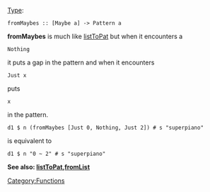<languages/>
<translate>
<!--T:1-->
{{DISPLAYTITLE:fromMaybes}}
[[Type signature|Type]]: <source inline>fromMaybes :: [Maybe a] -> Pattern a</source>

<!--T:2-->
'''fromMaybes''' is much like [[listToPat]] but when it encounters a <source inline>Nothing</source> it puts a gap in the pattern and when it encounters <source inline>Just x</source> puts <source inline>x</source> in the pattern. 

<!--T:3-->
<source>
d1 $ n (fromMaybes [Just 0, Nothing, Just 2]) # s "superpiano"
</source>

<!--T:4-->
is equivalent to 

<!--T:5-->
<source>
d1 $ n "0 ~ 2" # s "superpiano"
</source>

<!--T:6-->
'''See also: [[listToPat]],[[fromList]]'''

<!--T:7-->
[[Category:Functions]]
</translate>